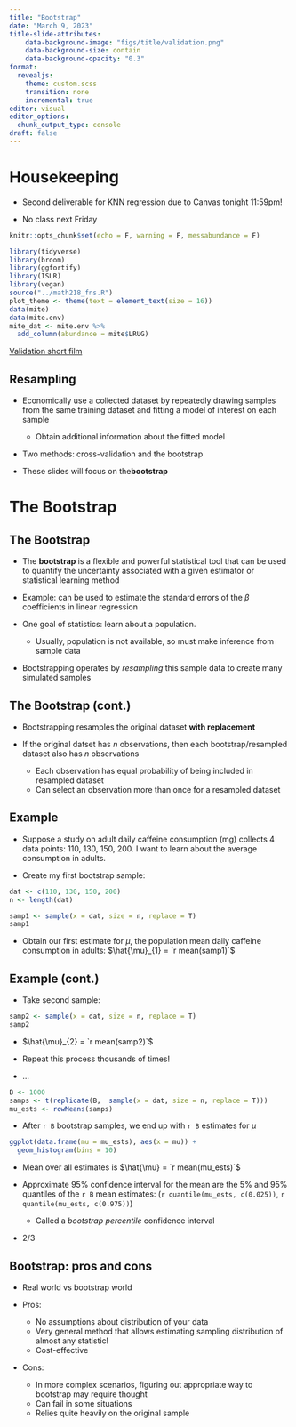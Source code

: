 ```yaml
---
title: "Bootstrap"
date: "March 9, 2023"
title-slide-attributes:
    data-background-image: "figs/title/validation.png"
    data-background-size: contain
    data-background-opacity: "0.3"
format: 
  revealjs:
    theme: custom.scss
    transition: none
    incremental: true
editor: visual
editor_options: 
  chunk_output_type: console
draft: false
---
```


# Housekeeping

-   Second deliverable for KNN regression due to Canvas tonight 11:59pm!

-   No class next Friday

```r
knitr::opts_chunk$set(echo = F, warning = F, messabundance = F)

library(tidyverse)
library(broom)
library(ggfortify)
library(ISLR)
library(vegan)
source("../math218_fns.R")
plot_theme <- theme(text = element_text(size = 16))
data(mite)
data(mite.env)
mite_dat <- mite.env %>%
  add_column(abundance = mite$LRUG)

```

::: footer
[Validation short film](https://www.youtube.com/watch?v=Cbk980jV7Ao)
:::

## Resampling

-   Economically use a collected dataset by repeatedly drawing samples from the same training dataset and fitting a model of interest on each sample

    -   Obtain additional information about the fitted model

-   Two methods: cross-validation and the bootstrap

-   These slides will focus on the**bootstrap**

# The Bootstrap

## The Bootstrap

-   The **bootstrap** is a flexible and powerful statistical tool that can be used to quantify the uncertainty associated with a given estimator or statistical learning method

-   Example: can be used to estimate the standard errors of the $\beta$ coefficients in linear regression

-   One goal of statistics: learn about a population.

    -   Usually, population is not available, so must make inference from sample data

-   Bootstrapping operates by *resampling* this sample data to create many simulated samples

## The Bootstrap (cont.)

-   Bootstrapping resamples the original dataset **with replacement**

-   If the original datset has $n$ observations, then each bootstrap/resampled dataset also has $n$ observations

    -   Each observation has equal probability of being included in resampled dataset
    -   Can select an observation more than once for a resampled dataset

## Example

-   Suppose a study on adult daily caffeine consumption (mg) collects 4 data points: 110, 130, 150, 200. I want to learn about the average consumption in adults.

-   Create my first bootstrap sample:

```r
dat <- c(110, 130, 150, 200)
n <- length(dat)

samp1 <- sample(x = dat, size = n, replace = T)
samp1
```

-   Obtain our first estimate for $\mu$, the population mean daily caffeine consumption in adults: $\hat{\mu}_{1} = `r mean(samp1)`$

## Example (cont.)

-   Take second sample:

```r
samp2 <- sample(x = dat, size = n, replace = T)
samp2
```

-   $\hat{\mu}_{2} = `r mean(samp2)`$

-   Repeat this process thousands of times!

-   ...

```r
B <- 1000
samps <- t(replicate(B,  sample(x = dat, size = n, replace = T)))
mu_ests <- rowMeans(samps)
```

-   After `r B` bootstrap samples, we end up with `r B` estimates for $\mu$

::: fragment
```r
ggplot(data.frame(mu = mu_ests), aes(x = mu)) +
  geom_histogram(bins = 10)

```
:::

-   Mean over all estimates is $\hat{\mu} = `r mean(mu_ests)`$

-   Approximate 95% confidence interval for the mean are the 5% and 95% quantiles of the `r B` mean estimates: (`r quantile(mu_ests, c(0.025))`, `r quantile(mu_ests, c(0.975))`)

    -   Called a *bootstrap percentile* confidence interval

-   2/3

## Bootstrap: pros and cons

-   Real world vs bootstrap world

-   Pros:

    -   No assumptions about distribution of your data
    -   Very general method that allows estimating sampling distribution of almost any statistic!
    -   Cost-effective

-   Cons:

    -   In more complex scenarios, figuring out appropriate way to bootstrap may require thought
    -   Can fail in some situations
    -   Relies quite heavily on the original sample
